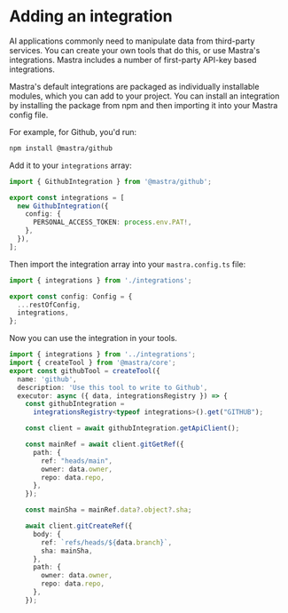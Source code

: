 # Adding an integration

AI applications commonly need to manipulate data from third-party services. You can create your own tools that do this, or use Mastra's integrations. Mastra includes a number of first-party API-key based integrations.

Mastra's default integrations are packaged as individually installable modules, which you can add to your project. You can install an integration by installing the package from npm and then importing it into your Mastra config file.

For example, for Github, you'd run:

```bash npm2yarn copy filename="terminal"
npm install @mastra/github
```

Add it to your `integrations` array:

```ts filename="src/mastra/integrations/index.ts"
import { GithubIntegration } from '@mastra/github';

export const integrations = [
  new GithubIntegration({
    config: {
      PERSONAL_ACCESS_TOKEN: process.env.PAT!,
    },
  }),
];
```

Then import the integration array into your `mastra.config.ts` file:

```ts filename="src/mastra/index.ts"
import { integrations } from './integrations';

export const config: Config = {
  ...restOfConfig,
  integrations,
};
```

Now you can use the integration in your tools.

```typescript filename="src/mastra/tools/index.ts"
import { integrations } from '../integrations';
import { createTool } from '@mastra/core';
export const githubTool = createTool({
  name: 'github',
  description: 'Use this tool to write to Github',
  executor: async ({ data, integrationsRegistry }) => {
    const githubIntegration =
      integrationsRegistry<typeof integrations>().get("GITHUB");

    const client = await githubIntegration.getApiClient();

    const mainRef = await client.gitGetRef({
      path: {
        ref: "heads/main",
        owner: data.owner,
        repo: data.repo,
      },
    });

    const mainSha = mainRef.data?.object?.sha;

    await client.gitCreateRef({
      body: {
        ref: `refs/heads/${data.branch}`,
        sha: mainSha,
      },
      path: {
        owner: data.owner,
        repo: data.repo,
      },
    });
```
